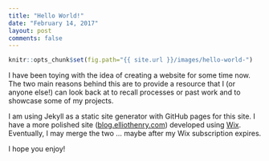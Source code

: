 ```yaml
---
title: "Hello World!"
date: "February 14, 2017"
layout: post
comments: false
---
```


```r
knitr::opts_chunk$set(fig.path="{{ site.url }}/images/hello-world-")
```

I have been toying with the idea of creating a website for some time now. The two main reasons behind this are to provide a resource that I (or anyone else!) can look back at to recall processes or past work and to showcase some of my projects.

I am using Jekyll as a static site generator with GitHub pages for this site. I have a more polished site ([blog.elliothenry.com](blog.elliothenry.com/)) developed using [Wix](http://www.wix.com/). Eventually, I may merge the two ... maybe after my Wix subscription expires.

I hope you enjoy!